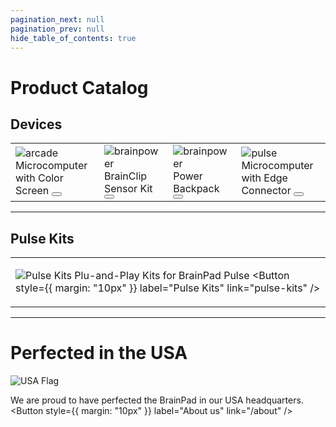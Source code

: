 ```yaml
---
pagination_next: null
pagination_prev: null
hide_table_of_contents: true
---
```





# Product Catalog

## Devices

<div style={{display: 'block',  justifyContent: 'center', alignItems: 'center', textAlign: 'center'}}>

<table>
<td>
    <Zoom>
    <img alt="arcade" src="/img/catalog/arcade-v2-front.jpg" />
    </Zoom>
    Microcomputer with Color Screen 
    <Button
    style={{ margin: "10px" }}
    label="Arcade V2"
    link="arcade"
    />
</td>
<td>
    <Zoom>
    <img alt="brainpower" src="/img/catalog/arcade-v2-clip.jpg" />
    </Zoom>
    BrainClip Sensor Kit
    <Button
    style={{ margin: "10px" }}
    label="BrainClip"
    link="brainclip"
    />
</td><td>
    <Zoom>
    <img alt="brainpower" src="/img/catalog/brainpower-front.png" />
    </Zoom>
    Power Backpack
    <Button
    style={{ margin: "10px" }}
    label="BrainPower"
    link="brainpower"
    />
</td>
<td>
    <Zoom>
    <img alt="pulse" src="/img/catalog/pulse-front.png" />
    </Zoom>
    Microcomputer with Edge Connector 
    <Button
    style={{ margin: "10px" }}
    label="Pulse"
    link="pulse"
    />
</td>
</table>

</div>

---

## Pulse Kits



<div style={{display: 'block',  justifyContent: 'center', alignItems: 'center', textAlign: 'center'}}>

<table>
<td>

![Pulse Kits](pathname:///img/pulse-kits.png)
Plu-and-Play Kits for BrainPad Pulse 
<Button
    style={{ margin: "10px" }}
    label="Pulse Kits"
    link="pulse-kits"
    />
</td>
</table>

</div>

---



<div style={{display: 'block',  justifyContent: 'center', alignItems: 'center', textAlign: 'center'}}>

# Perfected in the USA

![USA Flag](pathname:///img/usa-flag.png)

We are proud to have perfected the BrainPad in our USA headquarters.
<Button
  style={{ margin: "10px" }}
  label="About us"
  link="/about"
/>
</div>
